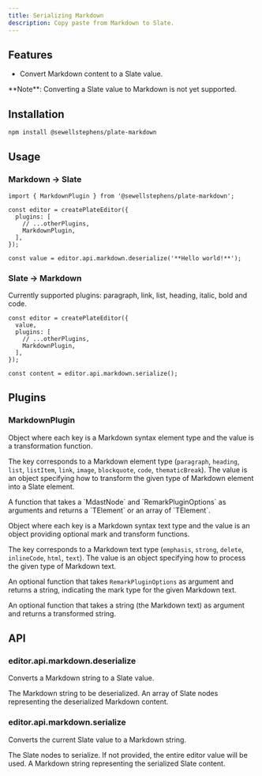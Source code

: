 ```yaml
---
title: Serializing Markdown
description: Copy paste from Markdown to Slate.
---
```


<ComponentPreview name="playground-demo" id="markdown" />

<PackageInfo>

## Features

- Convert Markdown content to a Slate value.

<Callout className="my-4">
  **Note**: Converting a Slate value to Markdown is not yet supported.
</Callout>

</PackageInfo>

## Installation

```bash
npm install @sewellstephens/plate-markdown
```

## Usage

### Markdown -> Slate

```tsx
import { MarkdownPlugin } from '@sewellstephens/plate-markdown';

const editor = createPlateEditor({ 
  plugins: [
    // ...otherPlugins,
    MarkdownPlugin,
  ],
});

const value = editor.api.markdown.deserialize('**Hello world!**');
```

### Slate -> Markdown

Currently supported plugins: paragraph, link, list, heading, italic, bold and code.

```tsx
const editor = createPlateEditor({ 
  value,
  plugins: [
    // ...otherPlugins,
    MarkdownPlugin,
  ],
});

const content = editor.api.markdown.serialize();
```

## Plugins

### MarkdownPlugin

<APIOptions>
<APIItem name="elementRules" type="RemarkElementRules">

Object where each key is a Markdown syntax element type and the value is a transformation function.

<APISubList>
<APISubListItem parent="elementRules" name="[key in MdastElementType]" type="RemarkElementRule">

The key corresponds to a Markdown element type (`paragraph`, `heading`, `list`, `listItem`, `link`, `image`, `blockquote`, `code`, `thematicBreak`). The value is an object specifying how to transform the given type of Markdown element into a Slate element.

<APISubList>
<APISubListItem parent="RemarkElementRule" name="transform" type="(node: MdastNode, options: RemarkPluginOptions<V>) => TElement | TElement[]">
A function that takes a `MdastNode` and `RemarkPluginOptions` as arguments and returns a `TElement` or an array of `TElement`.

</APISubListItem>
</APISubList>
</APISubListItem>
</APISubList>
</APIItem>
<APIItem name="textRules" type="RemarkTextRules">

Object where each key is a Markdown syntax text type and the value is an object providing optional mark and transform functions.

<APISubList>
<APISubListItem parent="textRules" name="[key in MdastTextType]" type="RemarkTextRule">

The key corresponds to a Markdown text type (`emphasis`, `strong`, `delete`, `inlineCode`, `html`, `text`). The value is an object specifying how to process the given type of Markdown text.

<APISubList>
<APISubListItem parent="RemarkTextRule" name="mark" type="(options: RemarkPluginOptions<V>) => string" optional>

An optional function that takes `RemarkPluginOptions` as argument and returns a string, indicating the mark type for the given Markdown text.

</APISubListItem>
<APISubListItem parent="RemarkTextRule" name="transform" type="(text: string) => string" optional>

An optional function that takes a string (the Markdown text) as argument and returns a transformed string.

</APISubListItem>
</APISubList>
</APISubListItem>
</APISubList>
</APIItem>
</APIOptions>

## API

### editor.api.markdown.deserialize

Converts a Markdown string to a Slate value.

<APIParameters>
<APIItem name="markdown" type="string">
The Markdown string to be deserialized.
</APIItem>
</APIParameters>

<APIReturns>
<APIItem type="TDescendant[]">
An array of Slate nodes representing the deserialized Markdown content.
</APIItem>
</APIReturns>

### editor.api.markdown.serialize

Converts the current Slate value to a Markdown string.

<APIParameters>
<APIItem name="options" type="object" optional>
<APISubList>
<APISubListItem parent="options" name="nodes" type="TDescendant[]" optional>
The Slate nodes to serialize. If not provided, the entire editor value will be used.
</APISubListItem>
</APISubList>
</APIItem>
</APIParameters>

<APIReturns>
<APIItem type="string">
A Markdown string representing the serialized Slate content.
</APIItem>
</APIReturns>